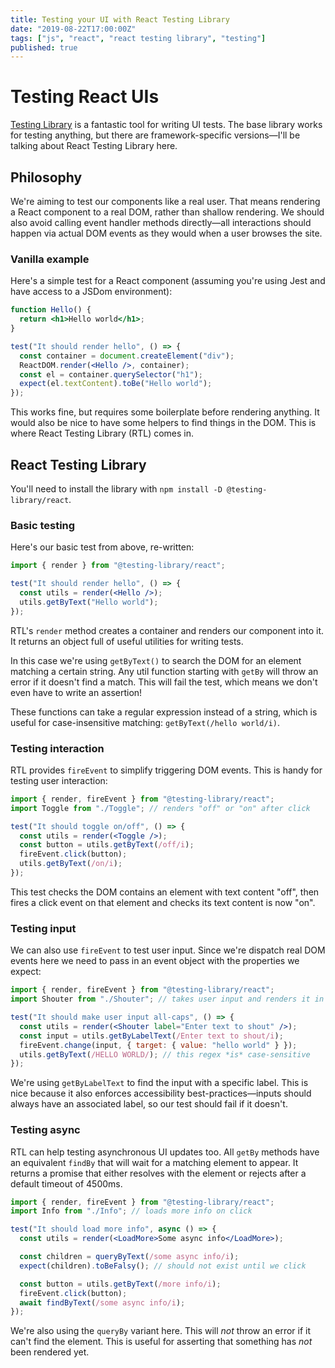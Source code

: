 ```yaml
---
title: Testing your UI with React Testing Library
date: "2019-08-22T17:00:00Z"
tags: ["js", "react", "react testing library", "testing"]
published: true
---
```


# Testing React UIs

[Testing Library](https://testing-library.com) is a fantastic tool for writing UI tests. The base library works for testing anything, but there are framework-specific versions—I'll be talking about React Testing Library here.

## Philosophy

We're aiming to test our components like a real user. That means rendering a React component to a real DOM, rather than shallow rendering. We should also avoid calling event handler methods directly—all interactions should happen via actual DOM events as they would when a user browses the site.

### Vanilla example

Here's a simple test for a React component (assuming you're using Jest and have access to a JSDom environment):

```jsx
function Hello() {
  return <h1>Hello world</h1>;
}

test("It should render hello", () => {
  const container = document.createElement("div");
  ReactDOM.render(<Hello />, container);
  const el = container.querySelector("h1");
  expect(el.textContent).toBe("Hello world");
});
```

This works fine, but requires some boilerplate before rendering anything. It would also be nice to have some helpers to find things in the DOM. This is where React Testing Library (RTL) comes in.

## React Testing Library

You'll need to install the library with `npm install -D @testing-library/react`.

### Basic testing

Here's our basic test from above, re-written:

```jsx
import { render } from "@testing-library/react";

test("It should render hello", () => {
  const utils = render(<Hello />);
  utils.getByText("Hello world");
});
```

RTL's `render` method creates a container and renders our component into it. It returns an object full of useful utilities for writing tests.

In this case we're using `getByText()` to search the DOM for an element matching a certain string. Any util function starting with `getBy` will throw an error if it doesn't find a match. This will fail the test, which means we don't even have to write an assertion!

These functions can take a regular expression instead of a string, which is useful for case-insensitive matching: `getByText(/hello world/i)`.

### Testing interaction

RTL provides `fireEvent` to simplify triggering DOM events. This is handy for testing user interaction:

```jsx
import { render, fireEvent } from "@testing-library/react";
import Toggle from "./Toggle"; // renders "off" or "on" after click

test("It should toggle on/off", () => {
  const utils = render(<Toggle />);
  const button = utils.getByText(/off/i);
  fireEvent.click(button);
  utils.getByText(/on/i);
});
```

This test checks the DOM contains an element with text content "off", then fires a click event on that element and checks its text content is now "on".

### Testing input

We can also use `fireEvent` to test user input. Since we're dispatch real DOM events here we need to pass in an event object with the properties we expect:

```jsx
import { render, fireEvent } from "@testing-library/react";
import Shouter from "./Shouter"; // takes user input and renders it in all-caps

test("It should make user input all-caps", () => {
  const utils = render(<Shouter label="Enter text to shout" />);
  const input = utils.getByLabelText(/Enter text to shout/i);
  fireEvent.change(input, { target: { value: "hello world" } });
  utils.getByText(/HELLO WORLD/); // this regex *is* case-sensitive
});
```

We're using `getByLabelText` to find the input with a specific label. This is nice because it also enforces accessibility best-practices—inputs should always have an associated label, so our test should fail if it doesn't.

### Testing async

RTL can help testing asynchronous UI updates too. All `getBy` methods have an equivalent `findBy` that will wait for a matching element to appear. It returns a promise that either resolves with the element or rejects after a default timeout of 4500ms.

```jsx
import { render, fireEvent } from "@testing-library/react";
import Info from "./Info"; // loads more info on click

test("It should load more info", async () => {
  const utils = render(<LoadMore>Some async info</LoadMore>);

  const children = queryByText(/some async info/i);
  expect(children).toBeFalsy(); // should not exist until we click

  const button = utils.getByText(/more info/i);
  fireEvent.click(button);
  await findByText(/some async info/i);
});
```

We're also using the `queryBy` variant here. This will _not_ throw an error if it can't find the element. This is useful for asserting that something has _not_ been rendered yet.
